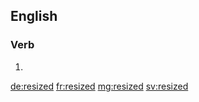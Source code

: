==English==

===Verb===
{{head|en|verb form}}

# {{en-past of|resize}}

[[de:resized]]
[[fr:resized]]
[[mg:resized]]
[[sv:resized]]